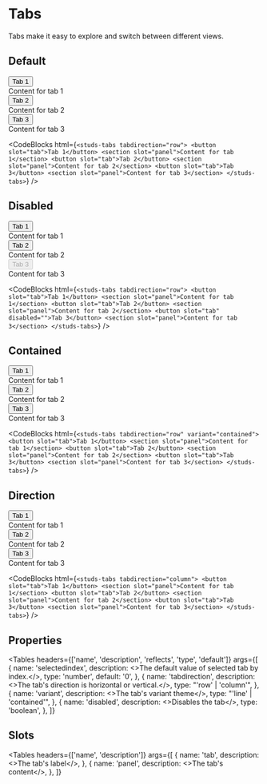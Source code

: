 # Tabs

<HeaderComponent
  htmlTag="studs-tabs"
  jsxTag="StudsTabs"
  version="Since 2.0"
  status="Stable"
/>

Tabs make it easy to explore and switch between different views.

## Default

<ResizerFeatures>
  <studs-tabs tabdirection="row">
    <button slot="tab">Tab 1</button>
    <section slot="panel">Content for tab 1</section>
    <button slot="tab">Tab 2</button>
    <section slot="panel">Content for tab 2</section>
    <button slot="tab">Tab 3</button>
    <section slot="panel">Content for tab 3</section>
  </studs-tabs>
</ResizerFeatures>

<CodeBlocks
  html={`
<studs-tabs tabdirection="row">
    <button slot="tab">Tab 1</button>
    <section slot="panel">Content for tab 1</section>
    <button slot="tab">Tab 2</button>
    <section slot="panel">Content for tab 2</section>
    <button slot="tab">Tab 3</button>
    <section slot="panel">Content for tab 3</section>
</studs-tabs>
  `}
/>

## Disabled

<ResizerFeatures>
  <studs-tabs tabdirection="row">
    <button slot="tab">Tab 1</button>
    <section slot="panel">Content for tab 1</section>
    <button slot="tab">Tab 2</button>
    <section slot="panel">Content for tab 2</section>
    <button slot="tab" disabled="">
      Tab 3
    </button>
    <section slot="panel">Content for tab 3</section>
  </studs-tabs>
</ResizerFeatures>

<CodeBlocks
  html={`
<studs-tabs tabdirection="row">
    <button slot="tab">Tab 1</button>
    <section slot="panel">Content for tab 1</section>
    <button slot="tab">Tab 2</button>
    <section slot="panel">Content for tab 2</section>
    <button slot="tab" disabled="">Tab 3</button>
    <section slot="panel">Content for tab 3</section>
</studs-tabs>
  `}
/>

## Contained

<ResizerFeatures>
  <studs-tabs tabdirection="row" variant="contained">
    <button slot="tab">Tab 1</button>
    <section slot="panel">Content for tab 1</section>
    <button slot="tab">Tab 2</button>
    <section slot="panel">Content for tab 2</section>
    <button slot="tab">Tab 3</button>
    <section slot="panel">Content for tab 3</section>
  </studs-tabs>
</ResizerFeatures>

<CodeBlocks
  html={`
<studs-tabs tabdirection="row" variant="contained">
    <button slot="tab">Tab 1</button>
    <section slot="panel">Content for tab 1</section>
    <button slot="tab">Tab 2</button>
    <section slot="panel">Content for tab 2</section>
    <button slot="tab">Tab 3</button>
    <section slot="panel">Content for tab 3</section>
  </studs-tabs>
  `}
/>

## Direction

<ResizerFeatures>
  <studs-tabs tabdirection="column">
    <button slot="tab">Tab 1</button>
    <section slot="panel">Content for tab 1</section>
    <button slot="tab">Tab 2</button>
    <section slot="panel">Content for tab 2</section>
    <button slot="tab">Tab 3</button>
    <section slot="panel">Content for tab 3</section>
  </studs-tabs>
</ResizerFeatures>

<CodeBlocks
  html={`
<studs-tabs tabdirection="column">
    <button slot="tab">Tab 1</button>
    <section slot="panel">Content for tab 1</section>
    <button slot="tab">Tab 2</button>
    <section slot="panel">Content for tab 2</section>
    <button slot="tab">Tab 3</button>
    <section slot="panel">Content for tab 3</section>
  </studs-tabs>
  `}
/>

## Properties

<Tables
  headers={['name', 'description', 'reflects', 'type', 'default']}
  args={[
    {
      name: 'selectedindex',
      description: <>The default value of selected tab by index.</>,
      type: 'number',
      default: '0',
    },
    {
      name: 'tabdirection',
      description: <>The tab's direction is horizontal or vertical.</>,
      type: "'row' | 'column'",
    },
    {
      name: 'variant',
      description: <>The tab's variant theme</>,
      type: "'line' | 'contained'",
    },
    {
      name: 'disabled',
      description: <>Disables the tab</>,
      type: 'boolean',
    },
  ]}
></Tables>

## Slots

<Tables
  headers={['name', 'description']}
  args={[
    {
      name: 'tab',
      description: <>The tab's label</>,
    },
    {
      name: 'panel',
      description: <>The tab's content</>,
    },
  ]}
></Tables>
